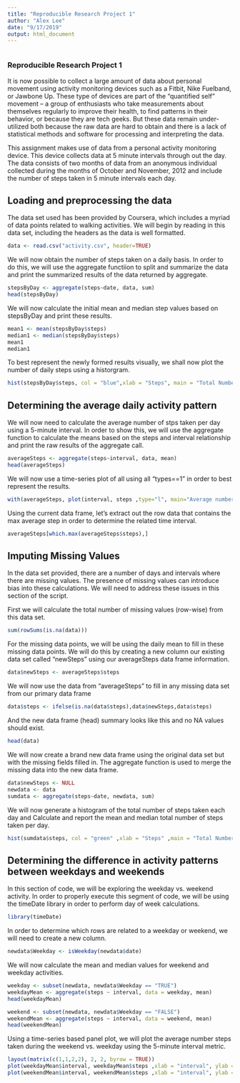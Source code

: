 ```yaml
---
title: "Reproducible Research Project 1"
author: "Alex Lee"
date: "9/17/2019"
output: html_document
---
```


```r
```

### Reproducible Research Project 1

It is now possible to collect a large amount of data about personal movement using activity monitoring devices such as a Fitbit, Nike Fuelband, or Jawbone Up. These type of devices are part of the “quantified self” movement – a group of enthusiasts who take measurements about themselves regularly to improve their health, to find patterns in their behavior, or because they are tech geeks. But these data remain under-utilized both because the raw data are hard to obtain and there is a lack of statistical methods and software for processing and interpreting the data.

This assignment makes use of data from a personal activity monitoring device. This device collects data at 5 minute intervals through out the day. The data consists of two months of data from an anonymous individual collected during the months of October and November, 2012 and include the number of steps taken in 5 minute intervals each day.

## Loading and preprocessing the data

The data set used has been provided by Coursera, which includes a myriad of data points related to walking activities. We will begin by reading in this data set, including the headers as the data is well formatted. 

```r
data <- read.csv("activity.csv", header=TRUE)
```

We will now obtain the number of steps taken on a daily basis. In order to do this, we will use the aggregate functiion to split and summarize the data and print the summarized results of the data returned by aggregate.

```r
stepsByDay <- aggregate(steps~date, data, sum)
head(stepsByDay)
```

We will now calculate the initial mean and median step values based on stepsByDay and print these results. 

```r
mean1 <- mean(stepsByDay$steps)
median1 <- median(stepsByDay$steps)
mean1
median1
```

To best represent the newly formed results visually, we shall now plot the number of daily steps using a historgram. 

```r
hist(stepsByDay$steps, col = "blue",xlab = "Steps", main = "Total Number of Steps Per Day")
```

## Determining  the average daily activity pattern

We will now need to calculate the average number of stps taken per day using a 5-minute interval. In order to show this, we will use the aggregate function to calculate the means based on the steps and interval relationship and print the raw results of the aggregate call.

```r
averageSteps <- aggregate(steps~interval, data, mean)
head(averageSteps)
```

We will now use a time-series plot of all using all "types==1" in order to best represent the results. 

```r
with(averageSteps, plot(interval, steps ,type="l", main="Average number of steps taken in 5-min interval",col = "red")) 
```

Using the current data frame, let's extract out the row data that contains the max average step in order to determine the related time interval. 

```r
averageSteps[which.max(averageSteps$steps),]
```

## Imputing Missing Values

In the data set provided, there are a number of days and intervals where there are missing values. The presence of missing values can introduce bias into these calculations. We will need to address these issues in this section of the script. 

First we will calculate the total number of missing values (row-wise) from this data set. 

```r
sum(rowSums(is.na(data)))
```

For the missing data points, we will be using the daily mean to fill in these missing data points. We will do this by creating a new column our existing data set called "newSteps" using our averageSteps data frame information. 

```r
data$newSteps <- averageSteps$steps
```

We will now use the data from "averageSteps" to fill in any missing data set from our primary data frame

```r
data$steps <- ifelse(is.na(data$steps),data$newSteps,data$steps)
```

And the new data frame (head) summary looks like this and no NA values should exist. 
```r
head(data)
```

We will now create a brand new data frame using the original data set but with the missing fields filled in. The aggregate function is used to merge the missing data into the new data frame. 

```r
data$newSteps <- NULL
newdata <- data
sumdata <- aggregate(steps~date, newdata, sum)
```

We will now generate a histogram of the total number of steps taken each day and Calculate and report the mean and median total number of steps taken per day.

```r
hist(sumdata$steps, col = "green" ,xlab = "Steps" ,main = "Total Number of Steps Per Day (with the missing data filled in)")
```

## Determining the difference in activity patterns between weekdays and weekends

In this section of code, we will be exploring the weekday vs. weekend activity. In order to properly execute this segment of code, we will be using the timeDate library in order to perform day of week calculations. 

```r
library(timeDate)
```

In order to determine which rows are related to a weekday or weekend, we will need to create a new column. 

```r
newdata$Weekday <- isWeekday(newdata$date)
```

We will now calculate the mean and median values for weekend and weekday activities. 

```r
weekday <- subset(newdata, newdata$Weekday == "TRUE")
weekdayMean <- aggregate(steps ~ interval, data = weekday, mean)
head(weekdayMean)

weekend <- subset(newdata, newdata$Weekday == "FALSE")
weekendMean <- aggregate(steps ~ interval, data = weekend, mean)
head(weekendMean)
```

Using a time-series based panel plot, we will plot the average number steps taken during the weekend vs. weekday using the 5-minute interval metric. 

```r
layout(matrix(c(1,1,2,2), 2, 2, byrow = TRUE))
plot(weekdayMean$interval, weekdayMean$steps ,xlab = "interval", ylab = "Number of steps" ,main ="Weekday", col ="blue", type="l") 
plot(weekendMean$interval, weekendMean$steps ,xlab = "interval", ylab = "Number of steps" ,main ="Weekend", col ="red", type="l")
```
